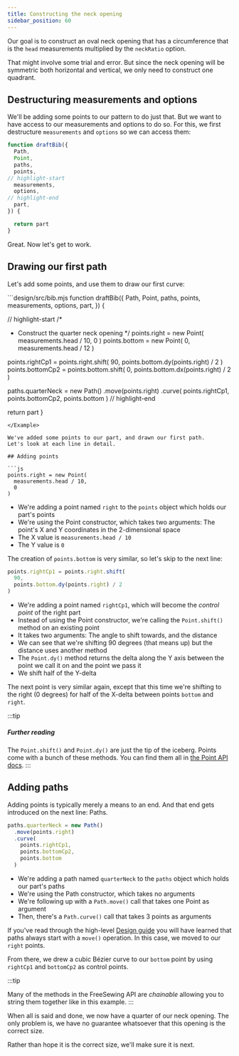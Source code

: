 ```yaml
---
title: Constructing the neck opening
sidebar_position: 60
---
```


Our goal is to construct an oval neck opening that has a circumference
that is the `head` measurements multiplied by the `neckRatio` option.

That might involve some trial and error. But since the neck opening will be symmetric
both horizontal and vertical, we only need to construct one quadrant.

## Destructuring measurements and options

We'll be adding some points to our pattern to do just that. But we want to have
access to our measurements and options to do so. For this, we first destructure
`measurements` and `options` so we can access them:

```design/src/bib.mjs
function draftBib({
  Path,
  Point,
  paths,
  points,
// highlight-start
  measurements,
  options,
// highlight-end
  part,
}) {

  return part
}
```

Great. Now let's get to work.

## Drawing our first path

Let's add some points, and use them to draw our first curve:

<Example tutorial caption="Our very first path forms a quarter of our neck opening">
```design/src/bib.mjs
function draftBib({
  Path,
  Point,
  paths,
  points,
  measurements,
  options,
  part,
}) {

// highlight-start
  /*
   * Construct the quarter neck opening
   */
  points.right = new Point(
    measurements.head / 10, 
    0
  )
  points.bottom = new Point(
    0, 
    measurements.head / 12
  )

  points.rightCp1 = points.right.shift(
    90, 
    points.bottom.dy(points.right) / 2
  )
  points.bottomCp2 = points.bottom.shift(
    0, 
    points.bottom.dx(points.right) / 2
  )

  paths.quarterNeck = new Path()
    .move(points.right)
    .curve(
      points.rightCp1, 
      points.bottomCp2, 
      points.bottom
    )
// highlight-end

  return part
}
```
</Example>

We've added some points to our part, and drawn our first path.
Let's look at each line in detail.

## Adding points

```js
points.right = new Point(
  measurements.head / 10, 
  0
)
```

- We're adding a point named `right` to the `points` object which holds our
  part's points
- We're using the Point constructor, which takes two arguments: The point's X
  and Y coordinates in the 2-dimensional space
- The X value is `measurements.head / 10`
- The Y value is `0`

The creation of `points.bottom` is very similar, so let's skip to the next line:

```js
points.rightCp1 = points.right.shift(
  90, 
  points.bottom.dy(points.right) / 2
)
```

- We're adding a point named `rightCp1`, which will become the _control point_
  of the right part
- Instead of using the Point constructor, we're calling the `Point.shift()`
  method on an existing point
- It takes two arguments: The angle to shift towards, and the distance
- We can see that we're shifting 90 degrees (that means up) but the distance
  uses another method
- The `Point.dy()` method returns the delta along the Y axis between the point
  we call it on and the point we pass it
- We shift half of the Y-delta

The next point is very similar again, except that this time we're shifting to
the right (0 degrees) for half of the X-delta between points `bottom` and
`right`.

:::tip
##### Further reading
The `Point.shift()` and `Point.dy()` are just the tip of the iceberg.
Points come with a bunch of these methods.
You can find them all in [the Point API docs](/reference/api/point/).
:::

## Adding paths

Adding points is typically merely a means to an end. And that end gets
introduced on the next line: Paths.

```js
paths.quarterNeck = new Path()
  .move(points.right)
  .curve(
    points.rightCp1, 
    points.bottomCp2, 
    points.bottom
  )
```

- We're adding a path named `quarterNeck` to the `paths` object which holds our
  part's paths
- We're using the Path constructor, which takes no arguments
- We're following up with a `Path.move()` call that takes one Point as argument
- Then, there's a `Path.curve()` call that takes 3 points as arguments

If you've read through the high-level [Design guide](/guides/designs) you
will have learned that paths always start with a `move()` operation. In this
case, we moved to our `right` points.

From there, we drew a cubic Bézier curve to our `bottom` point by using
`rightCp1` and `bottomCp2` as control points.

:::tip

Many of the methods in the FreeSewing API are *chainable* allowing you
to string them together like in this example.
:::

When all is said and done, we now have a quarter of our neck opening.
The only problem is, we have no guarantee whatsoever that this opening is the correct size.

Rather than hope it is the correct size, we'll make sure it is next.
